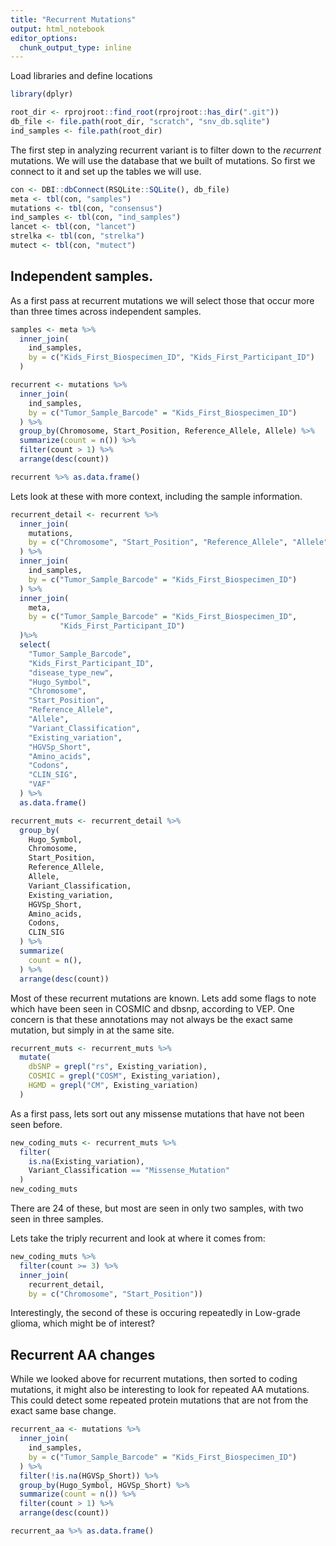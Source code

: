 ```yaml
---
title: "Recurrent Mutations"
output: html_notebook
editor_options: 
  chunk_output_type: inline
---
```


Load libraries and define locations

```r
library(dplyr)
```

```r
root_dir <- rprojroot::find_root(rprojroot::has_dir(".git"))
db_file <- file.path(root_dir, "scratch", "snv_db.sqlite")
ind_samples <- file.path(root_dir)
```


The first step in analyzing recurrent variant is to filter down to the *recurrent* mutations.
We will use the database that we built of mutations. 
So first we connect to it and set up the tables we will use.

```r
con <- DBI::dbConnect(RSQLite::SQLite(), db_file)
meta <- tbl(con, "samples")
mutations <- tbl(con, "consensus")
ind_samples <- tbl(con, "ind_samples")
lancet <- tbl(con, "lancet")
strelka <- tbl(con, "strelka")
mutect <- tbl(con, "mutect")
```

## Independent samples.

As a first pass at recurrent mutations we will select those that occur more than three times across independent samples.


```r
samples <- meta %>%
  inner_join(
    ind_samples, 
    by = c("Kids_First_Biospecimen_ID", "Kids_First_Participant_ID")
  )

recurrent <- mutations %>%
  inner_join(
    ind_samples, 
    by = c("Tumor_Sample_Barcode" = "Kids_First_Biospecimen_ID")
  ) %>%
  group_by(Chromosome, Start_Position, Reference_Allele, Allele) %>%
  summarize(count = n()) %>%
  filter(count > 1) %>% 
  arrange(desc(count))
```

```r
recurrent %>% as.data.frame()
```

Lets look at these  with more context, including the sample information.

```r
recurrent_detail <- recurrent %>%
  inner_join(
    mutations,
    by = c("Chromosome", "Start_Position", "Reference_Allele", "Allele")
  ) %>% 
  inner_join(
    ind_samples,
    by = c("Tumor_Sample_Barcode" = "Kids_First_Biospecimen_ID")
  ) %>%
  inner_join(
    meta, 
    by = c("Tumor_Sample_Barcode" = "Kids_First_Biospecimen_ID", 
           "Kids_First_Participant_ID")
  )%>%
  select(
    "Tumor_Sample_Barcode",
    "Kids_First_Participant_ID",
    "disease_type_new",
    "Hugo_Symbol", 
    "Chromosome", 
    "Start_Position",
    "Reference_Allele",
    "Allele",
    "Variant_Classification",
    "Existing_variation",
    "HGVSp_Short",
    "Amino_acids",
    "Codons",
    "CLIN_SIG",
    "VAF"
  ) %>%
  as.data.frame()
```

```r
recurrent_muts <- recurrent_detail %>% 
  group_by(
    Hugo_Symbol, 
    Chromosome, 
    Start_Position,
    Reference_Allele,
    Allele,
    Variant_Classification,
    Existing_variation,
    HGVSp_Short,
    Amino_acids,
    Codons,
    CLIN_SIG
  ) %>%
  summarize(
    count = n(),
  ) %>%
  arrange(desc(count))
```

Most of these recurrent mutations are known. 
Lets add some flags to note which have been seen in COSMIC and dbsnp, according to VEP.
One concern is that these annotations may not always be the exact same mutation, but simply in at the same site.

```r
recurrent_muts <- recurrent_muts %>%
  mutate(
    dbSNP = grepl("rs", Existing_variation), 
    COSMIC = grepl("COSM", Existing_variation),
    HGMD = grepl("CM", Existing_variation)
  )
```

As a first pass, lets sort out any missense mutations that have not been seen before.

```r
new_coding_muts <- recurrent_muts %>%
  filter(
    is.na(Existing_variation),
    Variant_Classification == "Missense_Mutation"
  )
new_coding_muts
```

There are 24 of these, but most are seen in only two samples, with two seen in three samples.

Lets take the triply recurrent and look at where it comes from:

```r
new_coding_muts %>%
  filter(count >= 3) %>%
  inner_join(
    recurrent_detail, 
    by = c("Chromosome", "Start_Position"))
```


Interestingly, the second of these is occuring repeatedly in Low-grade glioma, which might be of interest?


## Recurrent AA changes

While we looked above for recurrent mutations, then sorted to coding mutations, 
it might also be interesting to look for repeated AA mutations.
This could detect some repeated protein mutations that are not from the exact same base change.

```r
recurrent_aa <- mutations %>%
  inner_join(
    ind_samples, 
    by = c("Tumor_Sample_Barcode" = "Kids_First_Biospecimen_ID")
  ) %>%
  filter(!is.na(HGVSp_Short)) %>%
  group_by(Hugo_Symbol, HGVSp_Short) %>%
  summarize(count = n()) %>%
  filter(count > 1) %>% 
  arrange(desc(count))
```

```r
recurrent_aa %>% as.data.frame()
```

